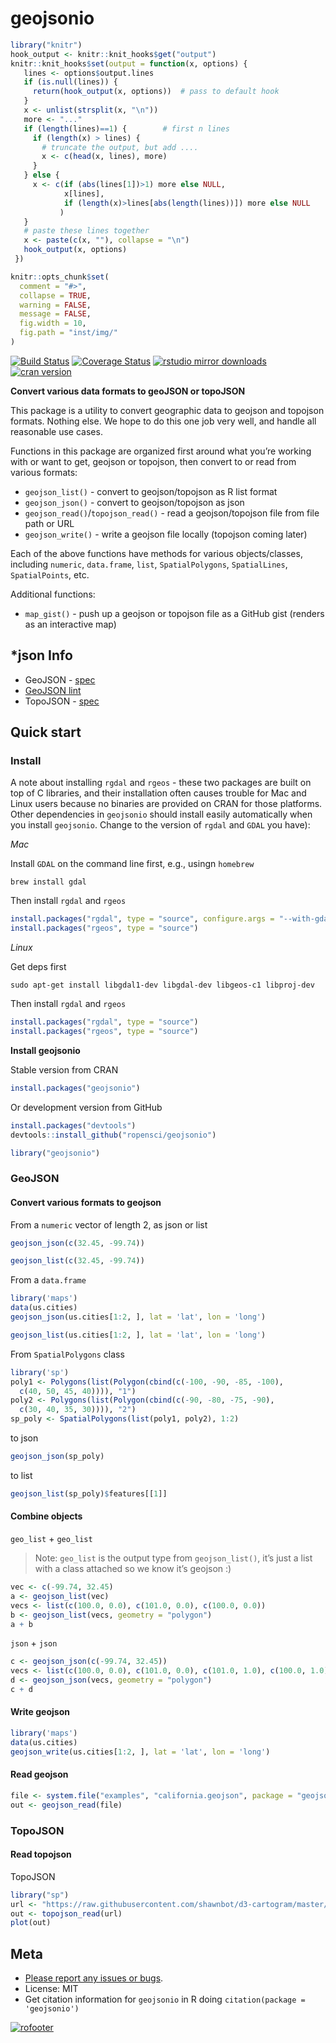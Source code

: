 geojsonio
=========

```r
library("knitr")
hook_output <- knitr::knit_hooks$get("output")
knitr::knit_hooks$set(output = function(x, options) {
   lines <- options$output.lines
   if (is.null(lines)) {
     return(hook_output(x, options))  # pass to default hook
   }
   x <- unlist(strsplit(x, "\n"))
   more <- "..."
   if (length(lines)==1) {        # first n lines
     if (length(x) > lines) {
       # truncate the output, but add ....
       x <- c(head(x, lines), more)
     }
   } else {
     x <- c(if (abs(lines[1])>1) more else NULL,
            x[lines],
            if (length(x)>lines[abs(length(lines))]) more else NULL
           )
   }
   # paste these lines together
   x <- paste(c(x, ""), collapse = "\n")
   hook_output(x, options)
 })

knitr::opts_chunk$set(
  comment = "#>",
  collapse = TRUE,
  warning = FALSE,
  message = FALSE,
  fig.width = 10,
  fig.path = "inst/img/"
)
```

[![Build Status](https://api.travis-ci.org/ropensci/geojsonio.png)](https://travis-ci.org/ropensci/geojsonio)
[![Coverage Status](https://coveralls.io/repos/ropensci/geojsonio/badge.svg)](https://coveralls.io/r/ropensci/geojsonio)
[![rstudio mirror downloads](http://cranlogs.r-pkg.org/badges/geojsonio)](https://github.com/metacran/cranlogs.app)
[![cran version](http://www.r-pkg.org/badges/version/geojsonio)](http://cran.rstudio.com/web/packages/geojsonio)

__Convert various data formats to geoJSON or topoJSON__

This package is a utility to convert geographic data to geojson and topojson formats. Nothing else. We hope to do this one job very well, and handle all reasonable use cases.

Functions in this package are organized first around what you're working with or want to get, geojson or topojson, then convert to or read from various formats:

* `geojson_list()` - convert to geojson/topojson as R list format
* `geojson_json()` - convert to geojson/topojson as json
* `geojson_read()`/`topojson_read()` - read a geojson/topojson file from file path or URL
* `geojson_write()` - write a geojson file locally (topojson coming later)

Each of the above functions have methods for various objects/classes, including `numeric`, `data.frame`, `list`, `SpatialPolygons`, `SpatialLines`, `SpatialPoints`, etc.

Additional functions:

* `map_gist()` - push up a geojson or topojson file as a GitHub gist (renders as an interactive map)

## *json Info

* GeoJSON - [spec](http://geojson.org/geojson-spec.html)
* [GeoJSON lint](http://geojsonlint.com/)
* TopoJSON - [spec](https://github.com/topojson/topojson-specification/blob/master/README.md)

## Quick start

### Install

A note about installing `rgdal` and `rgeos` - these two packages are built on top of C libraries, and their installation often causes trouble for Mac and Linux users because no binaries are provided on CRAN for those platforms. Other dependencies in `geojsonio` should install easily automatically when you install `geojsonio`. Change to the version of `rgdal` and `GDAL` you have):

_Mac_

Install `GDAL` on the command line first, e.g., usingn `homebrew`

```
brew install gdal
```

Then install `rgdal` and `rgeos`

```r
install.packages("rgdal", type = "source", configure.args = "--with-gdal-config=/Library/Frameworks/GDAL.framework/Versions/1.11/unix/bin/gdal-config --with-proj-include=/Library/Frameworks/PROJ.framework/unix/include --with-proj-lib=/Library/Frameworks/PROJ.framework/unix/lib")
install.packages("rgeos", type = "source")
```

_Linux_

Get deps first

```
sudo apt-get install libgdal1-dev libgdal-dev libgeos-c1 libproj-dev
```

Then install `rgdal` and `rgeos`

```r
install.packages("rgdal", type = "source")
install.packages("rgeos", type = "source")
```

__Install geojsonio__

Stable version from CRAN

```r
install.packages("geojsonio")
```

Or development version from GitHub

```r
install.packages("devtools")
devtools::install_github("ropensci/geojsonio")
```

```r
library("geojsonio")
```

### GeoJSON

#### Convert various formats to geojson

From a `numeric` vector of length 2, as json or list

```r
geojson_json(c(32.45, -99.74))
```

```r
geojson_list(c(32.45, -99.74))
```

From a `data.frame`

```r
library('maps')
data(us.cities)
geojson_json(us.cities[1:2, ], lat = 'lat', lon = 'long')
```

```r
geojson_list(us.cities[1:2, ], lat = 'lat', lon = 'long')
```

From `SpatialPolygons` class

```r
library('sp')
poly1 <- Polygons(list(Polygon(cbind(c(-100, -90, -85, -100),
  c(40, 50, 45, 40)))), "1")
poly2 <- Polygons(list(Polygon(cbind(c(-90, -80, -75, -90),
  c(30, 40, 35, 30)))), "2")
sp_poly <- SpatialPolygons(list(poly1, poly2), 1:2)
```

to json

```r
geojson_json(sp_poly)
```

to list

```r
geojson_list(sp_poly)$features[[1]]
```

#### Combine objects

`geo_list` + `geo_list`

> Note: `geo_list` is the output type from `geojson_list()`, it's just a list with a class attached so we know it's geojson :)

```r
vec <- c(-99.74, 32.45)
a <- geojson_list(vec)
vecs <- list(c(100.0, 0.0), c(101.0, 0.0), c(100.0, 0.0))
b <- geojson_list(vecs, geometry = "polygon")
a + b
```

`json` + `json`

```r
c <- geojson_json(c(-99.74, 32.45))
vecs <- list(c(100.0, 0.0), c(101.0, 0.0), c(101.0, 1.0), c(100.0, 1.0), c(100.0, 0.0))
d <- geojson_json(vecs, geometry = "polygon")
c + d
```

#### Write geojson

```r
library('maps')
data(us.cities)
geojson_write(us.cities[1:2, ], lat = 'lat', lon = 'long')
```

#### Read geojson

```r
file <- system.file("examples", "california.geojson", package = "geojsonio")
out <- geojson_read(file)
```

### TopoJSON

#### Read topojson

TopoJSON

```r
library("sp")
url <- "https://raw.githubusercontent.com/shawnbot/d3-cartogram/master/data/us-states.topojson"
out <- topojson_read(url)
plot(out)
```

## Meta

* [Please report any issues or bugs](https://github.com/ropensci/geojsonio/issues).
* License: MIT
* Get citation information for `geojsonio` in R doing `citation(package = 'geojsonio')`

[![rofooter](http://ropensci.org/public_images/github_footer.png)](http://ropensci.org)
